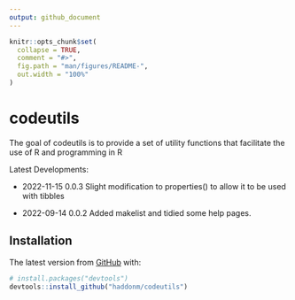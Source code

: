 ```yaml
---
output: github_document
---
```


<!-- README.md is generated from README.Rmd. Please edit that file -->

```r
knitr::opts_chunk$set(
  collapse = TRUE,
  comment = "#>",
  fig.path = "man/figures/README-",
  out.width = "100%"
)
```

# codeutils

<!-- badges: start -->
<!-- badges: end -->

The goal of codeutils is to provide a set of utility functions that facilitate the use of R and programming in R

Latest Developments:

* 2022-11-15 0.0.3 Slight modification to properties() to allow it to be used with tibbles

* 2022-09-14 0.0.2 Added makelist and tidied some help pages.




## Installation


The latest version from [GitHub](https://github.com/) with:

``` r
# install.packages("devtools")
devtools::install_github("haddonm/codeutils")
```
